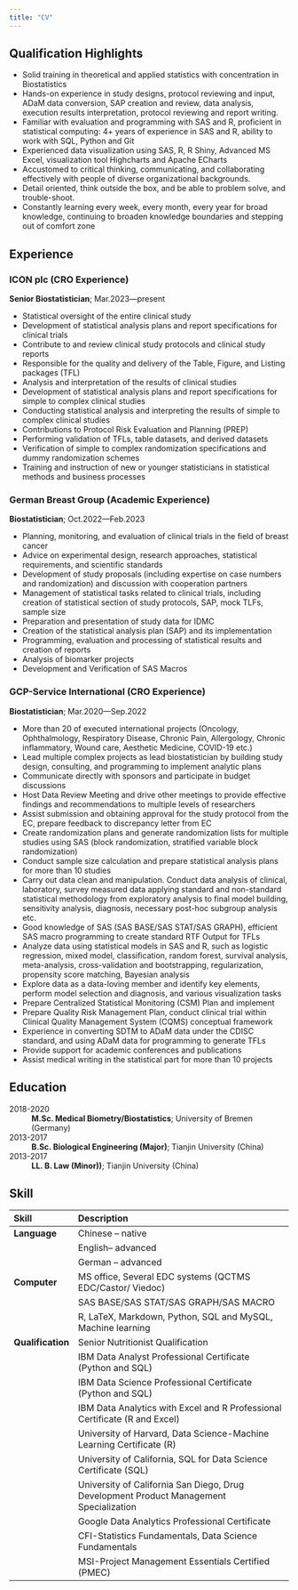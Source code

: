 ```yaml
---
title: "CV"
---
```


<!-- <a href="Zehui_CV.pdf#" class="download" title="Download CV as PDF">Download CV</a>			 -->



## Qualification Highlights


* Solid training in theoretical and applied statistics with concentration in Biostatistics
* Hands-on experience in study designs, protocol reviewing and input, ADaM data conversion,
SAP creation and review, data analysis, execution results interpretation, protocol reviewing
and report writing.
* Familiar with evaluation and programming with SAS and R, proficient in statistical
computing: 4+ years of experience in SAS and R, ability to work with SQL, Python and Git
* Experienced data visualization using SAS, R, R Shiny, Advanced MS Excel, visualization
tool Highcharts and Apache ECharts
* Accustomed to critical thinking, communicating, and collaborating effectively with people of
diverse organizational backgrounds.
* Detail oriented, think outside the box, and be able to problem solve, and trouble-shoot.
* Constantly learning every week, every month, every year for broad knowledge, continuing to
broaden knowledge boundaries and stepping out of comfort zone



## Experience

### ICON plc (CRO Experience)
**Senior Biostatistician**; Mar.2023—present

* Statistical oversight of the entire clinical study
* Development of statistical analysis plans and report specifications for clinical trials
* Contribute to and review clinical study protocols and clinical study reports
* Responsible for the quality and delivery of the Table, Figure, and Listing packages (TFL)
* Analysis and interpretation of the results of clinical studies
* Development of statistical analysis plans and report specifications for simple to complex clinical studies
* Conducting statistical analysis and interpreting the results of simple to complex clinical studies
* Contributions to Protocol Risk Evaluation and Planning (PREP)
* Performing validation of TFLs, table datasets, and derived datasets
* Verification of simple to complex randomization specifications and dummy randomization schemes
* Training and instruction of new or younger statisticians in statistical methods and business processes

### German Breast Group (Academic Experience)
**Biostatistician**; Oct.2022—Feb.2023

* Planning, monitoring, and evaluation of clinical trials in the field of breast cancer
* Advice on experimental design, research approaches, statistical requirements, and
scientific standards
* Development of study proposals (including expertise on case numbers and
randomization) and discussion with cooperation partners
* Management of statistical tasks related to clinical trials, including creation of statistical
section of study protocols, SAP, mock TLFs, sample size
* Preparation and presentation of study data for IDMC
* Creation of the statistical analysis plan (SAP) and its implementation
* Programming, evaluation and processing of statistical results and creation of reports
* Analysis of biomarker projects
* Development and Verification of SAS Macros

### GCP-Service International (CRO Experience)
**Biostatistician**; Mar.2020—Sep.2022

* More than 20 of executed international projects (Oncology, Ophthalmology, Respiratory
Disease, Chronic Pain, Allergology, Chronic inflammatory, Wound care, Aesthetic
Medicine, COVID-19 etc.)
* Lead multiple complex projects as lead biostatistician by building study design,
consulting, and programming to implement analytic plans
* Communicate directly with sponsors and participate in budget discussions
* Host Data Review Meeting and drive other meetings to provide effective findings and
recommendations to multiple levels of researchers
* Assist submission and obtaining approval for the study protocol from the EC, prepare
feedback to discrepancy letter from EC
* Create randomization plans and generate randomization lists for multiple studies using
SAS (block randomization, stratified variable block randomization)
* Conduct sample size calculation and prepare statistical analysis plans for more than 10
studies
* Carry out data clean and manipulation. Conduct data analysis of clinical, laboratory,
survey measured data applying standard and non-standard statistical methodology from
exploratory analysis to final model building, sensitivity analysis, diagnosis, necessary
post-hoc subgroup analysis etc.
* Good knowledge of SAS (SAS BASE/SAS STAT/SAS GRAPH), efficient SAS macro
programming to create standard RTF Output for TFLs
* Analyze data using statistical models in SAS and R, such as logistic regression, mixed
model, classification, random forest, survival analysis, meta-analysis, cross-validation
and bootstrapping, regularization, propensity score matching, Bayesian analysis
* Explore data as a data-loving member and identify key elements, perform model selection
and diagnosis, and various visualization tasks
* Prepare Centralized Statistical Monitoring (CSM) Plan and implement
* Prepare Quality Risk Management Plan, conduct clinical trial within Clinical Quality
Management System (CQMS) conceptual framework
* Experience in converting SDTM to ADaM data under the CDISC standard, and using
ADaM data for programming to generate TFLs
* Provide support for academic conferences and publications
* Assist medical writing in the statistical part for more than 10 projects
 

## Education


2018-2020 
:   **M.Sc. Medical Biometry/Biostatistics**; University of Bremen (Germany) 


2013-2017
:   **B.Sc. Biological Engineering (Major)**; Tianjin University (China) 


2013-2017
:   **LL. B. Law (Minor))**; Tianjin University (China) 



## Skill

| **Skill**         | **Description**                                                                        |
|:------------------|:---------------------------------------------------------------------------------------|
| **Language**      | Chinese – native                                                                       |
|                   | English– advanced                                                                      |
|                   | German – advanced                                                                      |
| **Computer**      | MS office, Several EDC systems (QCTMS EDC/Castor/ Viedoc)                              |
|                   | SAS BASE/SAS STAT/SAS GRAPH/SAS MACRO                                                  |
|                   | R, LaTeX, Markdown, Python, SQL and MySQL, Machine learning                            |
| **Qualification** | Senior Nutritionist Qualification                                                      |
|                   | IBM Data Analyst Professional Certificate (Python and SQL)                             |
|                   | IBM Data Science Professional Certificate (Python and SQL)                             |
|                   | IBM Data Analytics with Excel and R Professional Certificate (R and Excel)             |
|                   | University of Harvard, Data Science-Machine Learning Certificate (R)                   |
|                   | University of California, SQL for Data Science Certificate (SQL)                       |
|                   | University of California San Diego, Drug Development Product Management Specialization |
|                   | Google Data Analytics Professional Certificate                                         |
|                   | CFI-Statistics Fundamentals, Data Science Fundamentals                                 |
|                   | MSI-Project Management Essentials Certified (PMEC)                                     |